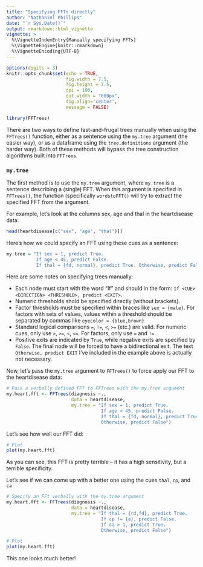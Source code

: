 ```yaml
---
title: "Specifying FFTs directly"
author: "Nathaniel Phillips"
date: "`r Sys.Date()`"
output: rmarkdown::html_vignette
vignette: >
  %\VignetteIndexEntry{Manually specifying FFTs}
  %\VignetteEngine{knitr::rmarkdown}
  %\VignetteEncoding{UTF-8}
---
```


```r
options(digits = 3)
knitr::opts_chunk$set(echo = TRUE, 
                      fig.width = 7.5, 
                      fig.height = 7.5, 
                      dpi = 100, 
                      out.width = "600px", 
                      fig.align='center', 
                      message = FALSE)
```


```r
library(FFTrees)
```

There are two ways to define fast-and-frugal trees manually when using the `FFTrees()` function, either as a sentence using the `my.tree` argument (the easier way), or as a dataframe using the `tree.definitions` argument (the harder way). Both of these methods will bypass the tree construction algorithms built into `FFTrees`.

### `my.tree`

The first method is to use the `my.tree` argument, where `my.tree` is a sentence describing a (single) FFT. When this argument is specified in `FFTrees()`, the function (specifically `wordstoFFT()` will try to extract the specified FFT from the argument.

For example, let's look at the columns sex, age and thal in the heartdisease data:

```r
head(heartdisease[c("sex", "age", "thal")])
```

Here's how we could specify an FFT using these cues as a sentence:

```r
my.tree = "If sex = 1, predict True.
           If age < 45, predict False. 
           If thal = {fd, normal}, predict True. Otherwise, predict False"
```

Here are some notes on specifying trees manually:

- Each node must start with the word "If" and should in the form: `If <CUE> <DIRECTION> <THRESHOLD>, predict <EXIT>`.
- Numeric thresholds shold be specified directly (without brackets).
- Factor thresholds must be specified within braces like `sex = {male}`. For factors with sets of values, values within a threshold should be separated by commas like `eyecolor = {blue,brown}`
- Standard logical comparisons `=`, `!=`, `<`, `>=` (etc.) are valid. For numeric cues, only use `>`, `>=`, `<`, `<=`. For factors, only use `=` and `!=`.
- Positive exits are indicated by `True`, while negative exits are specified by `False`. The final node will be forced to have a bidirectional exit. The text `Otherwise, predict EXIT` I've included in the example above is actually not necessary.


Now, let's pass the `my.tree` argument to `FFTrees()` to force apply our FFT to the heartdisease data:

```r
# Pass a verbally defined FFT to FFTrees with the my.tree argument
my.heart.fft <- FFTrees(diagnosis ~.,
                        data = heartdisease,
                        my.tree = "If sex = 1, predict True.
                                   If age < 45, predict False. 
                                   If thal = {fd, normal}, predict True. 
                                   Otherwise, predict False")
```

Let's see how well our FFT did:

```r
# Plot 
plot(my.heart.fft)
```

As you can see, this FFT is pretty terrible -- it has a high sensitivity, but a terrible specificity. 

Let's see if we can come up with a better one using the cues `thal`, `cp`, and `ca`

```r
# Specify an FFt verbally with the my.tree argument
my.heart.fft <- FFTrees(diagnosis ~.,
                        data = heartdisease,
                        my.tree = "If thal = {rd,fd}, predict True.
                                   If cp != {a}, predict False. 
                                   If ca > 1, predict True. 
                                   Otherwise, predict False")

# Plot 
plot(my.heart.fft)
```

This one looks much better!
